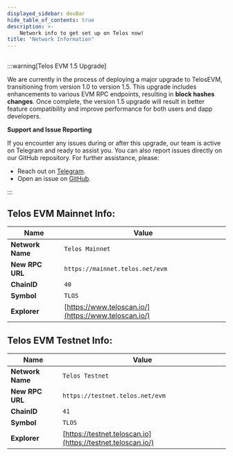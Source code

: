 ---
displayed_sidebar: devBar
hide_table_of_contents: true
description: >-
    Network info to get set up on Telos now!
title: "Network Information"
---

## 

:::warning[Telos EVM 1.5 Upgrade]

We are currently in the process of deploying a major upgrade to TelosEVM, transitioning from version 1.0 to version 1.5. 
This upgrade includes enhancements to various EVM RPC endpoints, resulting in **block hashes changes**.
Once complete, the version 1.5 upgrade will result in better feature compatibility and improve performance for both users and dapp developers. 

**Support and Issue Reporting**

If you encounter any issues during or after this upgrade, our team is active on Telegram and ready to assist you. You can also report issues directly on our GitHub repository. For further assistance, please:

- Reach out on [Telegram](https://t.me/HelloTelos).
- Open an issue on [GitHub](https://github.com/telosnetwork/tcd-portal/issues/new/choose).

:::



## **Telos EVM Mainnet Info:**

| Name             | Value                                                |
| ---------------- | ---------------------------------------------------- |
| **Network Name** | `Telos Mainnet`                                      |
| **New RPC URL**  | `https://mainnet.telos.net/evm`                      |
| **ChainID**      | `40`                                                 |
| **Symbol**       | `TLOS`                                               |
| **Explorer**     | [https://www.teloscan.io/](https://www.teloscan.io/) |

## **Telos EVM Testnet Info:**

| Name             | Value                                                       |
| ---------------- | ----------------------------------------------------------- |
| **Network Name** | `Telos Testnet`                                             |
| **New RPC URL**  | `https://testnet.telos.net/evm`                             |
| **ChainID**      | `41`                                                        |
| **Symbol**       | `TLOS`                                                      |
| **Explorer**     | [https://testnet.teloscan.io](https://testnet.teloscan.io/) |
